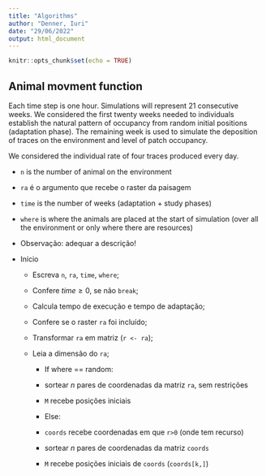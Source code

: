 ```yaml
---
title: "Algorithms"
author: "Denner, Iuri"
date: "29/06/2022"
output: html_document
---
```


```r
knitr::opts_chunk$set(echo = TRUE)
```

## Animal movment function

Each time step is one hour. Simulations will represent 21 consecutive weeks. We considered the first twenty weeks needed to individuals establish the natural pattern of occupancy from random initial positions (adaptation phase). The remaining week is used to simulate the deposition of traces on the environment and level of patch occupancy. 

We considered the individual rate of four traces produced every day.   

 + ``n`` is the number of animal on the environment
 + ``ra`` é o argumento que recebe o raster da paisagem
 + ``time`` is the number of weeks (adaptation + study phases)
 + ``where`` is where the animals are placed at the start of simulation (over all the environment or only where there are resources)
 
 
 + Observação: adequar a descrição! 
 
 + Início
   + Escreva `n`, `ra`, `time`, `where`;
   + Confere $time \geq 0$, se não `break`;
   + Calcula tempo de execução e tempo de adaptação;
   + Confere se o raster `ra` foi incluído; 
   + Transformar `ra` em matriz (`r <- ra`); 
   + Leia a dimensão do `ra`;
   
     + If where == random: 
     
      - sortear $n$ pares de coordenadas da matriz `ra`, sem restrições
      
      - `M` recebe posições iniciais 
      
     + Else: 
     
      - `coords` recebe coordenadas em que `r>0` (onde tem recurso)
      
      -  sortear $n$ pares de coordenadas da matriz `coords`
       
      - `M` recebe posições iniciais de `coords` (`coords[k,]`)
 
 
 
 
 
 
 
 
 
 
 
 
 